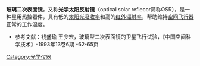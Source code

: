 '''玻璃二次表面镜'''，又称'''光学太阳反射镜'''（optical solar reflecor简称OSR），是一种星用热控器件，具有低的[[太阳光吸收率|太阳光吸收率]]和高的[[红外辐射率|红外辐射率]]，帮助维持[[空间飞行器|空间飞行器]]正常的工作温度。


*参考文献：钱盛瑜 王少宏，玻璃型二次表面镜的卫星飞行试验，《中国空间科学技术》-1993年13卷6期 -62-65页
[[Category:光学仪器|Category:光学仪器]]